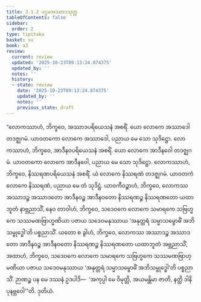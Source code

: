 ```yaml
---
title: 3.1.2 ပဌမအဿာဒသုတ္တ
tableOfContents: false
sidebar:
  order: 2
type: tipitaka
basket: su
book: a3
review:
  current: review
  updated: '2025-10-23T09:13:24.874375'
  updated_by: ''
  notes: ''
  history:
  - state: review
    date: '2025-10-23T09:13:24.874375'
    updated_by: ''
    notes: ''
    previous_state: draft
---
```



<ReviewStatus review={frontmatter.review} showDetails={true} />

<HypothesisAnnotation frontmatter={frontmatter} />

<DynamicBreadcrumb />

<Division number="105" book="a3" e="ch" v="15" p="261">

<Paragraph number="874" book="a3">
“လောကဿာဟံ, ဘိက္ခဝေ, အဿာဒပရိယေသနံ အစရိံ. ယော လောကေ အဿာဒေါ တဒဇ္ဈဂမံ. ယာဝတကော လောကေ အဿာဒေါ, ပညာယ မေ သော သုဒိဋ္ဌော. လောကဿာဟံ, ဘိက္ခဝေ, အာဒီနဝပရိယေသနံ အစရိံ. ယော လောကေ အာဒီနဝေါ တဒဇ္ဈဂမံ. ယာဝတကော လောကေ အာဒီနဝေါ, ပညာယ မေ သော သုဒိဋ္ဌော. လောကဿာဟံ, ဘိက္ခဝေ, နိဿရဏပရိယေသနံ အစရိံ. ယံ လောကေ နိဿရဏံ တဒဇ္ဈဂမံ. ယာဝတကံ လောကေ နိဿရဏံ, ပညာယ မေ တံ သုဒိဋ္ဌံ. ယာဝကီဝဉ္စာဟံ, ဘိက္ခဝေ, လောကဿ အဿာဒဉ္စ အဿာဒတော အာဒီနဝဉ္စ အာဒီနဝတော နိဿရဏဉ္စ နိဿရဏတော ယထာဘူတံ နာဗ္ဘညာသိံ, နေဝ တာဝါဟံ, ဘိက္ခဝေ, သဒေဝကေ လောကေ သမာရကေ သဗြဟ္မကေ သဿမဏဗြာဟ္မဏိယာ ပဇာယ သဒေဝမနုဿာယ ‘အနုတ္တရံ သမ္မာသမ္ဗောဓိံ အဘိသမ္ဗုဒ္ဓေါ’တိ ပစ္စညာသိံ. ယတော စ ခွါဟံ, ဘိက္ခဝေ, လောကဿ အဿာဒဉ္စ အဿာဒတော အာဒီနဝဉ္စ အာဒီနဝတော နိဿရဏဉ္စ နိဿရဏတော ယထာဘူတံ အဗ္ဘညာသိံ, အထာဟံ, ဘိက္ခဝေ, သဒေဝကေ လောကေ သမာရကေ သဗြဟ္မကေ သဿမဏဗြာဟ္မဏိယာ ပဇာယ သဒေဝမနုဿာယ ‘အနုတ္တရံ သမ္မာသမ္ဗောဓိံ အဘိသမ္ဗုဒ္ဓေါ’တိ ပစ္စညာသိံ. ဉာဏဉ္စ ပန မေ ဒဿနံ ဥဒပါဒိ—  ‘အကုပ္ပါ မေ ဝိမုတ္တိ, အယမန္တိမာ ဇာတိ, နတ္ထိ ဒါနိ ပုနဗ္ဘဝေါ’”တိ.

</Paragraph>
</Division>

<Paragraph number="875" type="center" book="a3">
ဒုတိယံ.
</Paragraph>
